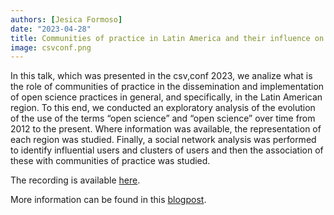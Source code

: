 ```yaml
---
authors: [Jesica Formoso]
date: "2023-04-28"
title: Communities of practice in Latin America and their influence on the dissemination of open science
image: csvconf.png
---
```


In this talk, which was presented in the csv,conf 2023, we analize what is the role of communities of practice in the dissemination and implementation of open science practices in general, and specifically, in the Latin American region. To this end, we conducted an exploratory analysis of the evolution of the use of the terms "open science" and "open science" over time from 2012 to the present. Where information was available, the representation of each region was studied. Finally, a social network analysis was performed to identify influential users and clusters of users and then the association of these with communities of practice was studied.

The recording is available [here](https://youtu.be/Fdj4YaGKdUU?si=fJObovX5b4vX_4Bb).

More information can be found in this [blogpost](https://www.metadocencia.org/post/comunidades-practica-ciencia-abierta-latam/). 
